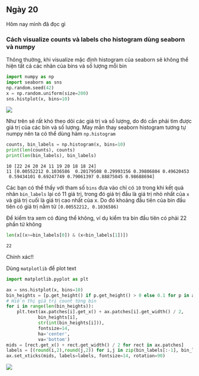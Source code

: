 ## Ngày 20

Hôm nay mình đã đọc gì

### Cách visualize counts và labels cho histogram dùng seaborn và numpy

Thông thường, khi visualize mặc định histogram của seaborn sẽ không thể hiện tất cả các nhãn của bins và số lượng mỗi bin

```python
import numpy as np
import seaborn as sns 
np.random.seed(42)
x = np.random.uniform(size=200)
sns.histplot(x, bins=10)
```
![](images/02-2024/20/normal_histogram.png)

Như trên sẽ rất khó theo dõi các giá trị và số lượng, do đó cần phải tìm được giá trị của các bin và số lượng. May mắn thay seaborn histogram tương tự numpy nên ta có thể dùng hàm `np.histogram`

```python
counts, bin_labels = np.histogram(x, bins=10)
print(len(counts), counts)
print(len(bin_labels), bin_labels)
```

```python_output
10 [22 24 20 24 11 19 20 18 18 24]
11 [0.00552212 0.1036586  0.20179508 0.29993156 0.39806804 0.49620453
 0.59434101 0.69247749 0.79061397 0.88875045 0.98688694]
```

Các bạn có thể thấy với tham số `bins` đưa vào chỉ có `10` trong khi kết quả nhãn  `bin_labels` lại có 11 giá trị, trong đó giá trị đầu là giá trị nhỏ nhất của `x` và giá trị cuối là giá trị cao nhất của x. Do đó khoảng đầu tiên của bin đầu tiên có giá trị nằm từ `[0.00552212, 0.1036586)`

Để kiểm tra xem có đúng thể không, ví dụ kiểm tra bin đầu tiên có phải 22 phần tử không

```python
len(x[(x>=bin_labels[0]) & (x<bin_labels[1])])
```

```python_output
22
```

Chính xác!!

Dùng `matplotlib` để plot text

```python
import matplotlib.pyplot as plt 

ax = sns.histplot(x, bins=10)
bin_heights = [p.get_height() if p.get_height() > 0 else 0.1 for p in ax.patches]
# Hiển thị giá trị count từng bin
for i in range(len(bin_heights)):
    plt.text(ax.patches[i].get_x() + ax.patches[i].get_width() / 2,
            bin_heights[i],
            str(int(bin_heights[i])),
            fontsize=14,
            ha='center',
            va='bottom')
mids = [rect.get_x() + rect.get_width() / 2 for rect in ax.patches]
labels = [(round(i,2),round(j,2)) for i,j in zip(bin_labels[:-1], bin_labels[1:])]
ax.set_xticks(mids, labels=labels, fontsize=14, rotation=90)
```

![](images/02-2024/20/after_labeling.png)
